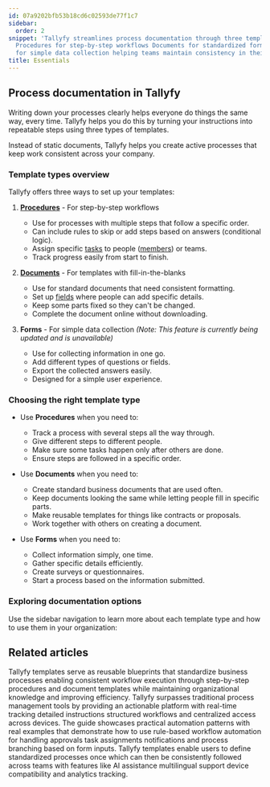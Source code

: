```yaml
---
id: 07a9202bfb53b18cd6c02593de77f1c7
sidebar:
  order: 2
snippet: 'Tallyfy streamlines process documentation through three template types:
  Procedures for step-by-step workflows Documents for standardized forms and Forms
  for simple data collection helping teams maintain consistency in their operations.'
title: Essentials
---
```


## Process documentation in Tallyfy

Writing down your processes clearly helps everyone do things the same way, every time. Tallyfy helps you do this by turning your instructions into repeatable steps using three types of templates.

Instead of static documents, Tallyfy helps you create active processes that keep work consistent across your company.

### Template types overview

Tallyfy offers three ways to set up your templates:

1. **[Procedures](/products/pro/documenting/templates/)** - For step-by-step workflows
   - Use for processes with multiple steps that follow a specific order.
   - Can include rules to skip or add steps based on answers (conditional logic).
   - Assign specific [tasks](/products/pro/tracking-and-tasks/tasks/) to people ([members](/products/pro/documenting/members/)) or teams.
   - Track progress easily from start to finish.

2. **[Documents](/products/pro/documenting/documents/)** - For templates with fill-in-the-blanks
   - Use for standard documents that need consistent formatting.
   - Set up [fields](/products/pro/tracking-and-tasks/tasks/what-are-form-fields-in-tallyfy/) where people can add specific details.
   - Keep some parts fixed so they can't be changed.
   - Complete the document online without downloading.

3. **Forms** - For simple data collection *(Note: This feature is currently being updated and is unavailable)*
   - Use for collecting information in one go.
   - Add different types of questions or fields.
   - Export the collected answers easily.
   - Designed for a simple user experience.

### Choosing the right template type

- Use **Procedures** when you need to:
  - Track a process with several steps all the way through.
  - Give different steps to different people.
  - Make sure some tasks happen only after others are done.
  - Ensure steps are followed in a specific order.

- Use **Documents** when you need to:
  - Create standard business documents that are used often.
  - Keep documents looking the same while letting people fill in specific parts.
  - Make reusable templates for things like contracts or proposals.
  - Work together with others on creating a document.

- Use **Forms** when you need to:
  - Collect information simply, one time.
  - Gather specific details efficiently.
  - Create surveys or questionnaires.
  - Start a process based on the information submitted.

### Exploring documentation options

Use the sidebar navigation to learn more about each template type and how to use them in your organization:


<PageTree />


## Related articles
<CardGrid>
<LinkTitleCard header="<b>Documenting > Templates</b>" href="/products/pro/documenting/templates/" > Tallyfy templates serve as reusable blueprints that standardize business processes enabling consistent workflow execution through step-by-step procedures and document templates while maintaining organizational knowledge and improving efficiency. </LinkTitleCard>
<LinkTitleCard header="<b>Tracking And Tasks > Comparison with flowcharts and spreadsheets</b>" href="/products/pro/tracking-and-tasks/can-i-build-a-flowchart-in-tallyfy/" > Tallyfy surpasses traditional process management tools by providing an actionable platform with real-time tracking detailed instructions structured workflows and centralized access across devices. </LinkTitleCard>
<LinkTitleCard header="<b>Automations > Examples</b>" href="/products/pro/documenting/templates/automations/examples/" > The guide showcases practical automation patterns with real examples that demonstrate how to use rule-based workflow automation for handling approvals task assignments notifications and process branching based on form inputs. </LinkTitleCard>
<LinkTitleCard header="<b>Features > Explain it once</b>" href="/products/pro/tutorials/features/explain-it-once/" > Tallyfy templates enable users to define standardized processes once which can then be consistently followed across teams with features like AI assistance multilingual support device compatibility and analytics tracking. </LinkTitleCard>
</CardGrid>